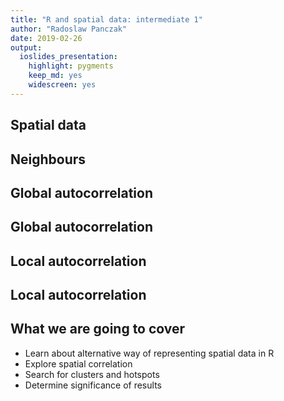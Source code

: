 ```yaml
---
title: "R and spatial data: intermediate 1"
author: "Radoslaw Panczak"
date: 2019-02-26
output: 
  ioslides_presentation: 
    highlight: pygments
    keep_md: yes
    widescreen: yes
---
```



## Spatial data


## Neighbours


## Global autocorrelation 


## Global autocorrelation 


## Local autocorrelation 


## Local autocorrelation 



## What we are going to cover 

- Learn about alternative way of representing spatial data in R
- Explore spatial correlation
- Search for clusters and hotspots 
- Determine significance of results
